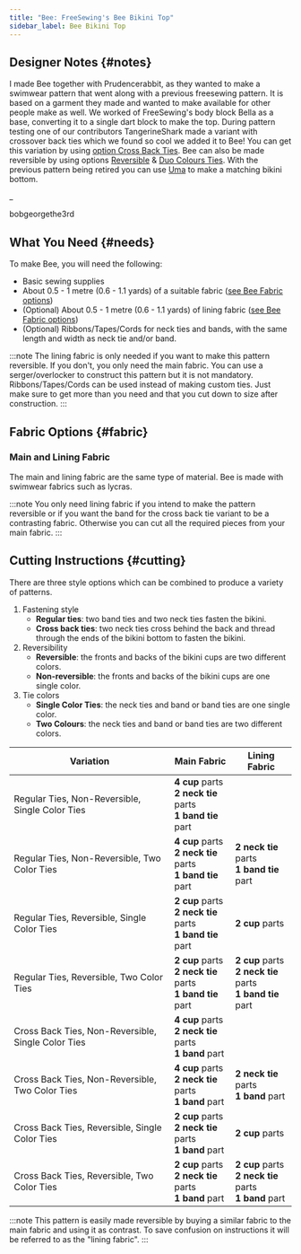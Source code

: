 ```yaml
---
title: "Bee: FreeSewing's Bee Bikini Top"
sidebar_label: Bee Bikini Top
---
```


<DesignInfo design="bee" />

## Designer Notes {#notes}

I made Bee together with Prudencerabbit, as they wanted to make a swimwear pattern that went along with a previous freesewing pattern.
It is based on a garment they made and wanted to make available for other people make as well.
We worked of FreeSewing's body block Bella as a base, converting it to a single dart block to make the top.
During pattern testing one of our contributors TangerineShark made a variant with crossover back ties which we found so cool we added it to Bee!
You can get this variation by using [option Cross Back Ties](/docs/designs/bee/options#crossbackties).
Bee can also be made reversible by using options [Reversible](/docs/designs/bee/options#reversible) & [Duo Colours Ties](/docs/designs/bee/options#duocolorties).
With the previous pattern being retired you can use [Uma](/docs/designs/uma) to make a matching bikini bottom.

\_

bobgeorgethe3rd

## What You Need {#needs}

To make Bee, you will need the following:

- Basic sewing supplies
- About 0.5 - 1 metre (0.6 - 1.1 yards) of a suitable fabric ([see Bee Fabric options](/docs/designs/bee#fabric))
- (Optional) About 0.5 - 1 metre (0.6 - 1.1 yards) of lining fabric ([see Bee Fabric options](/docs/designs/bee#fabric))
- (Optional) Ribbons/Tapes/Cords for neck ties and bands, with the same length and width as neck tie and/or band.

:::note
The lining fabric is only needed if you want to make this pattern reversible. If you don't, you only need the main fabric.
You can use a serger/overlocker to construct this pattern but it is not mandatory.
Ribbons/Tapes/Cords can be used instead of making custom ties. Just make sure to get more than you need and that you cut down to size after construction.
:::

## Fabric Options {#fabric}

### Main and Lining Fabric

The main and lining fabric are the same type of material. Bee is made with swimwear fabrics such as lycras.

:::note
You only need lining fabric if you intend to make the pattern reversible or if you want the band for the cross back tie variant to be a contrasting fabric. Otherwise you can cut all the required pieces from your main fabric.
:::

## Cutting Instructions {#cutting}

There are three style options which can be combined to produce a
variety of patterns.

1. Fastening style
   - **Regular ties**: two band ties and two neck ties fasten the bikini.
   - **Cross back ties**: two neck ties cross behind the back and thread
     through the ends of the bikini bottom to fasten the bikini.
2. Reversibility
   - **Reversible**: the fronts and backs of the bikini cups are two
     different colors.
   - **Non-reversible**: the fronts and backs of the bikini cups are one
     single color.
3. Tie colors
   - **Single Color Ties**: the neck ties and band or band ties are one
     single color.
   - **Two Colours**: the neck ties and band or band ties are two
     different colors.

| Variation                                          | **Main Fabric**                                                        | **Lining Fabric**                                                      |
| -------------------------------------------------- | ---------------------------------------------------------------------- | ---------------------------------------------------------------------- |
| Regular Ties, Non-Reversible, Single Color Ties    | **4 cup** parts <br /> **2 neck tie** parts <br /> **1 band tie** part |                                                                        |
| Regular Ties, Non-Reversible, Two Color Ties       | **4 cup** parts <br /> **2 neck tie** parts <br /> **1 band tie** part | **2 neck tie** parts <br /> **1 band tie** part                        |
| Regular Ties, Reversible, Single Color Ties        | **2 cup** parts <br /> **2 neck tie** parts <br /> **1 band tie** part | **2 cup** parts                                                        |
| Regular Ties, Reversible, Two Color Ties           | **2 cup** parts <br /> **2 neck tie** parts <br /> **1 band tie** part | **2 cup** parts <br /> **2 neck tie** parts <br /> **1 band tie** part |
| Cross Back Ties, Non-Reversible, Single Color Ties | **4 cup** parts <br /> **2 neck tie** parts <br /> **1 band** part     |                                                                        |
| Cross Back Ties, Non-Reversible, Two Color Ties    | **4 cup** parts <br /> **2 neck tie** parts <br /> **1 band** part     | **2 neck tie** parts <br /> **1 band** part                            |
| Cross Back Ties, Reversible, Single Color Ties     | **2 cup** parts <br /> **2 neck tie** parts <br /> **1 band** part     | **2 cup** parts                                                        |
| Cross Back Ties, Reversible, Two Color Ties        | **2 cup** parts <br /> **2 neck tie** parts <br /> **1 band** part     | **2 cup** parts <br /> **2 neck tie** parts <br /> **1 band** part     |

:::note
This pattern is easily made reversible by buying a similar fabric to the main fabric and using it as contrast. To save confusion on instructions it will be referred to as the "lining fabric".
:::
